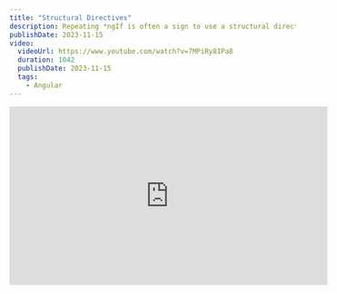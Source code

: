 ```yaml
---
title: "Structural Directives"
description: Repeating *ngIf is often a sign to use a structural directive.
publishDate: 2023-11-15
video:
  videoUrl: https://www.youtube.com/watch?v=7MPiRy8IPa8
  duration: 1042
  publishDate: 2023-11-15
  tags:    
    - Angular
---
```



<div class="not-content flex">
	<iframe
		className="mx-auto mb-10"
		width="560"
		height="315"
		src="https://www.youtube.com/embed/7MPiRy8IPa8?si=Kl3sLth-QE1C8tGB"
		title="YouTube video player"
		frameBorder="0"
		allow="accelerometer; autoplay; clipboard-write; encrypted-media; gyroscope; picture-in-picture; web-share"
		allowFullScreen
	/>
</div>

[Structural Directives](https://angular.dev/guide/directives/structural-directives) in Angular is a powerful feature which is often underused in my opinion.  
Let's try to change this and show you a repeating pattern which is better to solve with a structural directive.

## The Problem

DRY violation with repeating [*ngIf](https://angular.dev/guide/directives#adding-or-removing-an-element-with-ngif)

Let's examine the following example:

<div className="mt-5 not-content">
<Sandpack
  client:load
	customSetup={{ 
		dependencies: { 			
			"@angular/core": "^17.0.0",
			"@angular/platform-browser": "^17.0.0",
			"@angular/platform-browser-dynamic": "^17.0.0",
			"@angular/common": "^17.0.0",
			"@angular/compiler": "^17.0.0"
		}
	}}
	
	files={{
		"src/app/user.service.ts": {
			code: `import {Injectable} from '@angular/core';

@Injectable({
  providedIn: 'root',
})
export class UserService {
  user$ = new BehaviorSubject<User | null>({
    firstName: 'John',
    lastName: 'Doe',
  });

  constructor() {}
}
`
		},
		"src/app/user.ts": {
			code: `export type User = {
  firstName: string;
  lastName: string;
};
`	
		},
		"src/app/app.component.ts": {
			code: `import { ChangeDetectionStrategy, Component } from "@angular/core";

@Component({
  changeDetection: ChangeDetectionStrategy.OnPush,
  selector: "app-root",
  template: \`
    <header>
      <span *ngIf="userService.user$ | async; let user">
        hello {{ user.firstName }} {{ user.lastName }}
      </span>
    </header>
  \`
})
export class AppComponent {
  constructor(
    public userService: UserService
  ) {}
}
`
		}
	}}
	
	template="angular"
/>
</div>

In the following example we have a `user.service.ts` that will hold our logged in user or `null` if the user is not logged in.  
In the `app.component.ts` we are using the `userService` to display the user's name if the user is logged in.

A similar case was taken from a real world large project, where this kind of logic of checking if the user is logged in was repeated in many places, or in general not even checking if logged in but simple displaying data that we have on the logged in user.

If you have a repeating `ngIf` or a repeating need for some grabbing some data from a service and having that data available in component template, then you should consider using a structural directive.

## The Solution

Let's create a structural directive that will handle the logic of checking if the user is logged in and if so, will display the template and pass the user to that template.

<div class="mt-5 not-content">
<Sandpack 
  client:load
	customSetup={{ 
		dependencies: { 			
			"@angular/core": "^17.0.0",
			"@angular/platform-browser": "^17.0.0",
			"@angular/platform-browser-dynamic": "^17.0.0",
			"@angular/common": "^17.0.0",
			"@angular/compiler": "^17.0.0"
		}
	}}
	
	files={{
		"src/app/app.module.ts": {
			code: `import { BrowserModule } from "@angular/platform-browser";
      
      
@NgModule({
  declarations: [AppComponent, WithUserDirective],
  imports: [BrowserModule],
  providers: [],
  bootstrap: [AppComponent]
})
export class AppModule {}       
`
		},
		"src/app/with-user.directive.ts": {
			code: `import {Directive, OnInit, TemplateRef, ViewContainerRef} from '@angular/core';

@Directive({
  selector: '[withUser]'
})
export class WithUserDirective implements OnInit {
  constructor(
    public userService: UserService,

    // get template and view container
    private _templateRef: TemplateRef<{$implicit: User}>,
    private _viewContainer: ViewContainerRef
  ) {}

  ngOnInit(): void {
    // subscribe to user$ observable
    this.userService.user$.subscribe(user => {
      // clear view container
      this._viewContainer.clear();
      // if user is truthy
      if (user) {
        // create embedded view with user
        this._viewContainer.createEmbeddedView(this._templateRef, {$implicit: user});
      }
    });
  }
}`
		},
		"src/app/user.service.ts": {
			code: `import {Injectable} from '@angular/core';

@Injectable({
  providedIn: 'root',
})
export class UserService {
  user$ = new BehaviorSubject<User | null>({
    firstName: 'John',
    lastName: 'Doe',
  });

  constructor() {}
}
`
		},
		"src/app/user.ts": {
			code: `export type User = {
  firstName: string;
  lastName: string;
};
`	
		},
		"src/app/app.component.ts": {
			code: `import { ChangeDetectionStrategy, Component } from "@angular/core";

@Component({
  changeDetection: ChangeDetectionStrategy.OnPush,
  selector: "app-root",
  template: \`
    <header>
      <span *withUser="let user">
        hello {{ user.firstName }} {{ user.lastName }}
      </span>
    </header>
  \`
})
export class AppComponent {}
`
		}
	}}
	
	template="angular"
/>
</div>

Notice that we create a structural directive that will only render the template if we have a logged in user, the directive will also provide that user to the `$implicit` allowing the `app.component.ts` to use it like so:

```html
<span *withUser="let user">
	hello {{ user.firstName }} {{ user.lastName }}
</span>
```

now every place I need the `user` I don't have to inject the `user.service.ts` and simply use my structural directive.  
Handy isn't it? structural directives are an amazing shortcut to avoid repeating logic in your components.